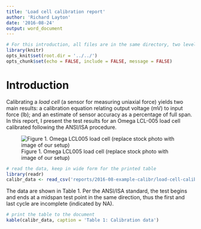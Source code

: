 ```yaml
---
title: 'Load cell calibration report'
author: 'Richard Layton'
date: '2016-08-24'
output: word_document
---
```


```r
# For this introduction, all files are in the same directory, two levels down from the RProject main directory.
library(knitr)
opts_knit$set(root.dir = '../../')
opts_chunk$set(echo = FALSE, include = FALSE, message = FALSE)
```

# Introduction   

Calibrating a _load cell_ (a sensor for measuring uniaxial force) yields two main results: a calibration equation relating output voltage (mV) to input force (lb); and an estimate of sensor accuracy as a percentage of full span. In this report, I present the test results for an Omega LCL-005 load cell calibrated following the ANSI/ISA procedure.

![Figure 1. Omega LCL005 load cell (replace stock photo with image of our setup)](omega-load-cell-spec.jpg)

```r
# read the data, keep in wide form for the printed table
library(readr)
calibr_data <- read_csv('reports/2016-08-example-calibr/load-cell-calibr-W3.csv')
```

The data are shown in Table 1. Per the ANSI/ISA standard, the test begins and ends at a midspan test point in the same direction, thus the first and last cycle are incomplete (indicated by NA).
 
```r
# print the table to the document
kable(calibr_data, caption = 'Table 1: Calibration data')
```






